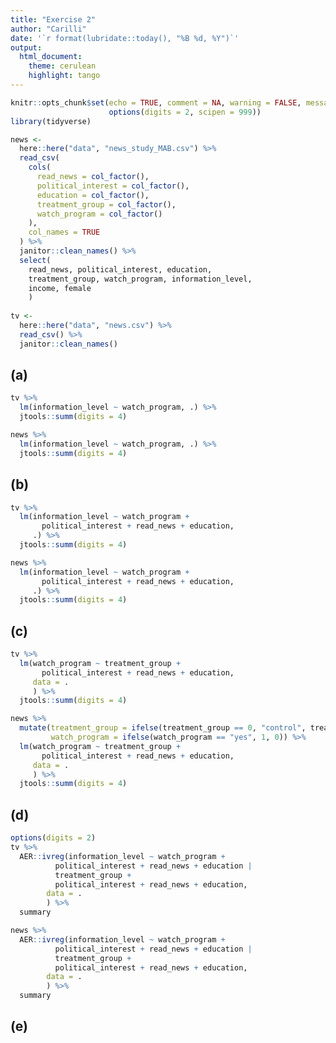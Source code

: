 ```yaml
---
title: "Exercise 2"
author: "Carilli"
date: '`r format(lubridate::today(), "%B %d, %Y")`'
output: 
  html_document:
    theme: cerulean
    highlight: tango
---
```


```r
knitr::opts_chunk$set(echo = TRUE, comment = NA, warning = FALSE, message = FALSE,
                      options(digits = 2, scipen = 999))
library(tidyverse)
```

```r
news <- 
  here::here("data", "news_study_MAB.csv") %>% 
  read_csv(
    cols(
      read_news = col_factor(),
      political_interest = col_factor(),
      education = col_factor(),
      treatment_group = col_factor(),
      watch_program = col_factor()
    ),
    col_names = TRUE
  ) %>% 
  janitor::clean_names() %>% 
  select(
    read_news, political_interest, education,
    treatment_group, watch_program, information_level,
    income, female
    )
    
tv <- 
  here::here("data", "news.csv") %>% 
  read_csv() %>% 
  janitor::clean_names()
```

## (a)

```r
tv %>% 
  lm(information_level ~ watch_program, .) %>% 
  jtools::summ(digits = 4)

news %>% 
  lm(information_level ~ watch_program, .) %>% 
  jtools::summ(digits = 4)
```

## (b)

```r
tv %>% 
  lm(information_level ~ watch_program + 
       political_interest + read_news + education,
     .) %>% 
  jtools::summ(digits = 4)

news %>% 
  lm(information_level ~ watch_program + 
       political_interest + read_news + education,
     .) %>% 
  jtools::summ(digits = 4)
```

## (c)

```r
tv %>% 
  lm(watch_program ~ treatment_group + 
       political_interest + read_news + education,
     data = .
     ) %>% 
  jtools::summ(digits = 4)

news %>% 
  mutate(treatment_group = ifelse(treatment_group == 0, "control", treatment_group),
         watch_program = ifelse(watch_program == "yes", 1, 0)) %>% 
  lm(watch_program ~ treatment_group + 
       political_interest + read_news + education,
     data = .
     ) %>% 
  jtools::summ(digits = 4)
```

## (d)

```r
options(digits = 2)
tv %>% 
  AER::ivreg(information_level ~ watch_program + 
          political_interest + read_news + education | 
          treatment_group + 
          political_interest + read_news + education,
        data = .
        ) %>% 
  summary

news %>% 
  AER::ivreg(information_level ~ watch_program + 
          political_interest + read_news + education | 
          treatment_group + 
          political_interest + read_news + education,
        data = .
        ) %>% 
  summary
```

## (e)

